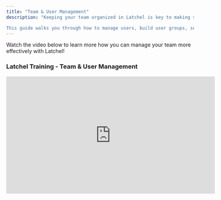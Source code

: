 ```yaml
---
title: "Team & User Management"
description: "Keeping your team organized in Latchel is key to making sure the right people get the right information at the right time. Whether you're adding new team members, setting up groups based on portfolios, or managing who gets notified during emergencies, Latchel gives you the flexibility to keep everything running smoothly.

This guide walks you through how to manage users, build user groups, set up emergency escalation contacts, and adjust notification preferences—so your team can stay aligned, respond faster, and stay focused on what matters most."
---
```


Watch the video below to learn more how you can manage your team more effectively with Latchel\!

### **Latchel Training - Team & User Management**

<Frame>
  <iframe width="560" height="315" src="https://www.youtube.com/embed/xbmLpOwJoHc?si=nWh95SbivSUS4VZ3" title="YouTube video player" frameborder="0" allow="accelerometer; autoplay; clipboard-write; encrypted-media; gyroscope; picture-in-picture; web-share" referrerpolicy="strict-origin-when-cross-origin" allowfullscreen />
</Frame>